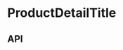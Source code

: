 
<Meta
  title="Components/ProductDetailHeader/ProductDetailTitle"
  component={ProductDetailTitle}
/>

# ProductDetailTitle

<Preview>
  <Story name="Base component">
    <ProductDetailTitle
      className={ProductDetailTitleFixture.className}
      description={ProductDetailTitleFixture.description}
      id={ProductDetailTitleFixture.id}
      productName={ProductDetailTitleFixture.productName}
      theme={ProductDetailTitleFixture.theme}
    />
  </Story>
</Preview>

## API

<Props of={ProductDetailTitle} />
